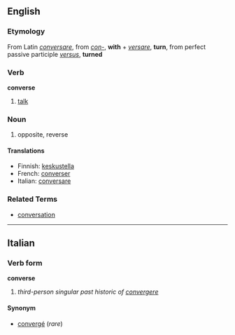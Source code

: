 ==English==
===Etymology===
From Latin ''[[conversare]]'', from ''[[con-]]'', '''with''' + ''[[versare]]'', '''turn''', from perfect passive participle ''[[versus]]'', '''turned'''

===Verb===
'''converse'''

# [[talk]]

===Noun===

# opposite, reverse

====Translations====
*Finnish: [[keskustella]]
*French: [[converser]]
*Italian: [[conversare]]

===Related Terms===
*[[conversation]]

----

==Italian==
===Verb form===
'''converse'''

# ''third-person singular past historic of [[convergere]]''

====Synonym====
*[[convergé]] (''rare'')